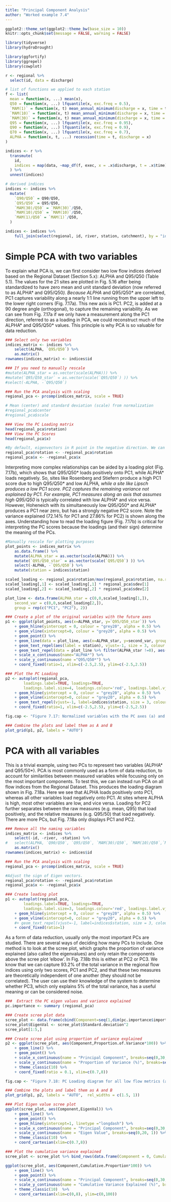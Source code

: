 ```yaml
---
title: "Principal Component Analysis"
author: "Worked example 7.4"
---
```


```r
ggplot2::theme_set(ggplot2::theme_bw(base_size = 10))
knitr::opts_chunk$set(message = FALSE, warning = FALSE)

library(tidyverse)
library(hydroDrought) 

library(ggfortify)
library(ggrepel)
library(cowplot)

r <- regional %>%
  select(id, data = discharge) 

# list of functions we applied to each station
f <- list(
  mean = function(x, ...) mean(x), 
  Q50 = function(x, ...) lfquantile(x, exc.freq = 0.5),
  `MAM(1)` = function(x, t) mean_annual_minimum(discharge = x, time = t, n = 1),
  `MAM(10)` = function(x, t) mean_annual_minimum(discharge = x, time = t, n = 10),
  `MAM(30)` = function(x, t) mean_annual_minimum(discharge = x, time = t, n = 30),
  Q95 = function(x, ...) lfquantile(x, exc.freq = 0.95),
  Q90 = function(x, ...) lfquantile(x, exc.freq = 0.9),
  Q70 = function(x, ...) lfquantile(x, exc.freq = 0.7),
  ALPHA = function(x, t, ...) recession(time = t, discharge = x)
)

indices <- r %>%
  transmute(
    id, 
    indices = map(data, ~map_df(f, exec, x = .x$discharge, t = .x$time))
  ) %>%
  unnest(indices) 

# derived indices
indices <- indices %>%
  mutate(
    `Q90/Q50` = Q90/Q50,
    `Q95/Q50` = Q95/Q50,
    `MAM(30)/Q50` = `MAM(30)`/Q50,
    `MAM(10)/Q50` = `MAM(10)`/Q50,
    `MAM(1)/Q50` = `MAM(1)`/Q50,
  ) 

indices <- indices %>%
	full_join(select(regional, id, river, station, catchment), by = "id")
```

# Simple PCA with two variables

To explain what PCA is, we can first consider two low flow indices derived based on the Regional Dataset (Section 5.x): ALPHA and Q95/Q50 (Table 5.1). The values for the 21 sites are plotted in Fig. 5.16 after being standardized to have zero mean and unit standard deviation (now referred to as ALPHA* and Q95/Q50*). Because ALPHA* and Q95/Q50* are correlated, PC1 captures variability along a nearly 1:1 line running from the upper left to the lower right corners (Fig. 7.17a). This new axis is PC1. PC2, is added at a 90 degree angle (orthogonal), to capture the remaining variability. As we can see from Fig. 7.17a if we only have a measurement along the PC1 direction, referred to as a loading in PCA, we could reconstruct much of the ALPHA* and Q95/Q50* values. This principle is why PCA is so valuable for data reduction. 

```r
### Select only two variables
indices_matrix <- indices %>%
	select(ALPHA, `Q95/Q50`) %>% 
	as.matrix()
rownames(indices_matrix) <- indices$id
```
```r
### If you need to manually rescale
#mutate(ALPHA_star = as.vector(scale(ALPHA))) %>%
#mutate(`Q95/Q50_star` = as.vector(scale(`Q95/Q50`) )) %>%
#select(-ALPHA, -`Q95/Q50`)
```
```r
### Run the PCA analysis with scaling
regional_pca <- prcomp(indices_matrix, scale = TRUE)

# Mean (center) and standard deviation (scale) from normalization
#regional_pca$center
#regional_pca$scale

### View the PC Loading matrix
head(regional_pca$rotation)
### View the PC Scores
head(regional_pca$x)

#By default, eigenvectors in R point in the negative direction. We can adjust this with a simple change.
regional_pca$rotation <- -regional_pca$rotation
regional_pca$x <- -regional_pca$x
```

Interpreting more complex relationships can be aided by a loading plot (Fig. 7.17b), which shows that Q95/Q50* loads positively onto PC1, while ALPHA* loads negatively. So, sites like Rosenberg and Stiefern produce a high PC1 score due to high Q95/Q50* and low ALPHA*, while a site like Lipsch produces a low PC1 score. PC2 captures the remaining variance not explained by PC1. For example, PC1 measures along an axis that assumes high Q95/Q50* is typically correlated with low ALPHA* and vice versa. However, Hoheneich with its simultaneously low Q95/Q50* and ALPHA* produces a PC1 near zero, but has a strongly negative PC2 score. Note the variance explained (72.14% for PC1 and 27.86% for PC2) is shown along the axes. Understanding how to read the loading figure (Fig. 7.17b) is critical for interpreting the PC scores because the loadings (and their sign) determine the meaning of the PCs. 


```r
#Manually rescale for plotting purposes
plot_points <- indices_matrix %>%
	as.data.frame() %>%
	mutate(ALPHA_star = as.vector(scale(ALPHA))) %>%
	mutate(`Q95/Q50_star` = as.vector(scale(`Q95/Q50`) )) %>%
	select(-ALPHA, -`Q95/Q50`) %>%
	mutate(station = indices$station)

scaled_loading <- regional_pca$rotation/max(regional_pca$rotation, na.rm=TRUE)
scaled_loading[,1] <- scaled_loading[,1] * regional_pca$sdev[1]
scaled_loading[,2] <- scaled_loading[,2] * regional_pca$sdev[2]

plot_line <- data.frame(ALPHA_star = c(0,0,scaled_loading[1,]), 
	second_var = c(0,0,scaled_loading[2,]), 
	group = rep(c("PC1", "PC2"), 2))

### Create a plot of the original variables with the future axes
p1 <- ggplot(plot_points, aes(x=ALPHA_star, y=`Q95/Q50_star`)) %>%
	+ geom_hline(yintercept = 0, colour = "grey20", alpha = 0.5) %>%
	+ geom_vline(xintercept=0, colour = "grey20", alpha = 0.5) %>%
	+ geom_point() %>%
	+ geom_line(data = plot_line, aes(x=ALPHA_star, y=second_var, group=group), colour = "blue") %>%
	+ geom_text_repel(aes(label = station), vjust=-1, size = 3, colour = "grey40", alpha =0.8)  %>%
	+ geom_text_repel(data = plot_line %>% filter(ALPHA_star !=0), aes(label = group, x=ALPHA_star, y=second_var ),  vjust=-1, colour = "blue") %>%
	+ scale_x_continuous(name="ALPHA*") %>%
	+ scale_y_continuous(name ="Q95/Q50*") %>%
	+ coord_fixed(ratio=1, xlim=c(-2.5,2.5), ylim=c(-2.5,2.5))
```
```r
### Plot the PC Loading
p2 <- autoplot(regional_pca,
		loadings.label=TRUE, loadings=TRUE, 
		loadings.label.size=4, loadings.colour='red', loadings.label.vjust = -1, scale = 0) %>%
	+ geom_hline(yintercept = 0, colour = "grey20", alpha = 0.5) %>%
	+ geom_vline(xintercept=0, colour = "grey20", alpha = 0.5) %>%
	+ geom_text_repel(vjust=-1, label=indices$station, size = 3, colour = "grey40", alpha =0.8)  %>%
	+ coord_fixed(ratio=1, xlim=c(-2.5,2.5), ylim=c(-2.5,2.5))
```

```r
fig.cap <- "Figure 7.17: Normalized variables with the PC axes (a) and the resultant PC Loading diagram (b) for these two variables."
```

```r
### Combine the plots and label them as A and B
plot_grid(p1, p2, labels = "AUTO")
```

# PCA with all variables

This is a trivial example, using two PCs to represent two variables (ALPHA* and Q95/50*). PCA is most commonly used as a form of data reduction, to account for similarities between measured variables while focusing only on the most important components. To test this, we can instead run PCA on all flow indices from the Regional Dataset. This produces the loading diagram shown in Fig. 7.18a. Here we see that ALPHA loads positively onto PC1, whereas all other variables load negatively onto PC1. At sites where ALPHA is high, most other variables are low, and vice versa. Loading for PC2 further separates between the raw measures (e.g. mean, Q95) that load positively, and the relative measures (e.g. Q95/50) that load negatively. There are more PCs, but Fig. 7.18a only displays PC1 and PC2.

```r
### Remove all the naming variables
indices_matrix <- indices %>%
	select(-id, -river, -station) %>%
#	select(ALPHA, `Q90/Q50`, `Q95/Q50`, `MAM(30)/Q50`, `MAM(10)/Q50`,`MAM(1)/Q50`) %>% 	
	as.matrix()
rownames(indices_matrix) <- indices$id

### Run the PCA analysis with scaling
regional_pca <- prcomp(indices_matrix, scale = TRUE)

#Adjust the sign of Eigen vectors.
regional_pca$rotation <- -regional_pca$rotation
regional_pca$x <- -regional_pca$x

### Create loading plot
p1 <- autoplot(regional_pca,
		loadings.label=TRUE, loadings=TRUE, 
		loadings.label.size=3, loadings.colour='red', loadings.label.vjust = -1, scale = 0) %>%
	+ geom_hline(yintercept = 0, colour = "grey20", alpha = 0.5) %>%
	+ geom_vline(xintercept=0, colour = "grey20", alpha = 0.5) %>%
	#+ geom_text_repel(vjust=-1, label=indices$station, size = 3, colour = "grey40", alpha =0.8)  %>%
	+ coord_fixed(ratio=1)
```

As a form of data reduction, usually only the most important PCs are studied. There are several ways of deciding how many PCs to include. One method is to look at the scree plot, which graphs the proportion of variance explained (also called the eigenvalues) and only retain the components above the scree plot ‘elbow’. In Fig. 7.18b this is either at PC2 or PC3. We know that we can capture 93.2% of the total variance in the regional flow indices using only two scores, PC1 and PC2, and that these two measures are theoretically independent of one another (they should not be correlated). The user can use their knowledge of the system to determine whether PC3, which only explains 5% of the total variance, has a useful meaning or can be considered noise.

```r
###  Extract the PC eigen values and variance explained
pc.importance <- summary (regional_pca)

### Create scree plot data
scree_plot <- data.frame(cbind(Component=seq(1,dim(pc.importance$importance)[2]),t(pc.importance$importance)))
scree_plot$EigenVal <- scree_plot$Standard.deviation^2
scree_plot[1:5,]

### Create scree plot using proportion of variance explained
p2 <- ggplot(scree_plot, aes(Component,Proportion.of.Variance*100)) %>%
	+ geom_line() %>%
	+ geom_point() %>%
	+ scale_x_continuous(name = "Principal Component", breaks=seq(0,30,2)) %>%
	+ scale_y_continuous(name = "Proportion of Variance (%)", breaks=seq(0,100, 10)) %>%
	+ theme_classic(10) %>%
	+ coord_fixed(ratio = 0.1, xlim=c(0.7,8))

```

```r
fig.cap <- "Figure 7.18: PC Loading diagram for all low flow metrics (a) and the resultant scree plot (b)."
```

```r
### Combine the plots and label them as A and B
plot_grid(p1, p2, labels = "AUTO",  rel_widths = c(1.5, 1))
```


```r
### Plot Eigen value scree plot
ggplot(scree_plot, aes(Component,EigenVal)) %>%
	+ geom_line() %>%
	+ geom_point() %>%
	+ geom_hline(yintercept=1, linetype ="longdash") %>%
	+ scale_x_continuous(name = "Principal Component", breaks=seq(0,30,1)) %>%
	+ scale_y_continuous(name = "Eigen Value", breaks=seq(0,20, 1)) %>%
	+ theme_classic(10) %>%
	+ coord_cartesian(xlim=c(0.7,8))

### Plot the cumulative variance explained
scree_plot <- scree_plot %>% bind_rows(data.frame(Component = 0, Cumulative.Proportion = 0))

ggplot(scree_plot, aes(Component,Cumulative.Proportion*100)) %>%
	+ geom_line() %>%
	+ geom_point() %>%
	+ scale_x_continuous(name = "Principal Component", breaks=seq(0,30,1)) %>%
	+ scale_y_continuous(name = "Cumulative Variance Explained (%)", breaks=seq(0,100, 20)) %>%
	+ theme_classic(10)  %>%
	+ coord_cartesian(xlim=c(0,8), ylim=c(0,100))
```


